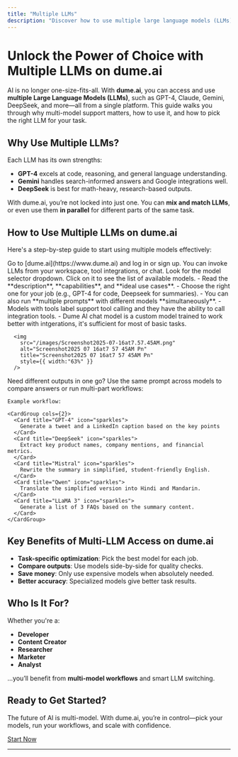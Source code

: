 ```yaml
---
title: "Multiple LLMs"
description: "Discover how to use multiple large language models (LLMs) on dume.ai for improved accuracy, flexibility, and performance across your AI workflows. Learn the benefits, pricing, and how to select the best model for each task."
---
```



# Unlock the Power of Choice with Multiple LLMs on dume.ai

AI is no longer one-size-fits-all. With **dume.ai**, you can access and use **multiple Large Language Models (LLMs)**, such as GPT-4, Claude, Gemini, DeepSeek, and more—all from a single platform. This guide walks you through why multi-model support matters, how to use it, and how to pick the right LLM for your task.

## Why Use Multiple LLMs?

Each LLM has its own strengths:

- **GPT-4** excels at code, reasoning, and general language understanding.
- **Gemini** handles search-informed answers and Google integrations well.
- **DeepSeek** is best for math-heavy, research-based outputs.

With dume.ai, you’re not locked into just one. You can **mix and match LLMs**, or even use them **in parallel** for different parts of the same task.

## How to Use Multiple LLMs on dume.ai

Here's a step-by-step guide to start using multiple models effectively:

<Steps>
  <Step title="Sign In to dume.ai">
    Go to [dume.ai](https://www.dume.ai) and log in or sign up.
  </Step>
  <Step title="Open Any Tool or Start a New Chat">
    You can invoke LLMs from your workspace, tool integrations, or chat.
  </Step>
  <Step title='Click on the "Model" Button'>
    Look for the model selector dropdown. Click on it to see the list of available models.
  </Step>
  <Step title=" Choose Your Model(s)">
    - Read the **description**, **capabilities**, and **ideal use cases**.
    - Choose the right one for your job (e.g., GPT-4 for code, Deepseek for summaries).
    - You can also run **multiple prompts** with different models **simultaneously**.
    - Models with tools label support tool calling and they have the ability to call integration tools.
    - Dume AI chat model is a custom model trained to work better with intgerations, it's sufficient for most of basic tasks.

      <img
        src="/images/Screenshot2025-07-16at7.57.45AM.png"
        alt="Screenshot2025 07 16at7 57 45AM Pn"
        title="Screenshot2025 07 16at7 57 45AM Pn"
        style={{ width:"63%" }}
      />
  </Step>
  <Step title=" Use Them in Parallel (Optional)">
    Need different outputs in one go? Use the same prompt across models to compare answers or run multi-part workflows:

    Example workflow:

    <CardGroup cols={2}>
      <Card title="GPT-4" icon="sparkles">
        Generate a tweet and a LinkedIn caption based on the key points
      </Card>
      <Card title="DeepSeek" icon="sparkles">
        Extract key product names, company mentions, and financial metrics.
      </Card>
      <Card title="Mistral" icon="sparkles">
        Rewrite the summary in simplified, student-friendly English.
      </Card>
      <Card title="Qwen" icon="sparkles">
        Translate the simplified version into Hindi and Mandarin.
      </Card>
      <Card title="LLaMA 3" icon="sparkles">
        Generate a list of 3 FAQs based on the summary content.
      </Card>
    </CardGroup>
  </Step>
</Steps>

## Key Benefits of Multi-LLM Access on dume.ai

- **Task-specific optimization**: Pick the best model for each job.
- **Compare outputs**: Use models side-by-side for quality checks.
- **Save money**: Only use expensive models when absolutely needed.
- **Better accuracy**: Specialized models give better task results.

## Who Is It For?

Whether you're a:

- **Developer**
- **Content Creator**
- **Researcher**
- **Marketer**
- **Analyst**

...you’ll benefit from **multi-model workflows** and smart LLM switching.

## Ready to Get Started?

The future of AI is multi-model. With dume.ai, you’re in control—pick your models, run your workflows, and scale with confidence.

[Start Now](https://www.dume.ai)

---